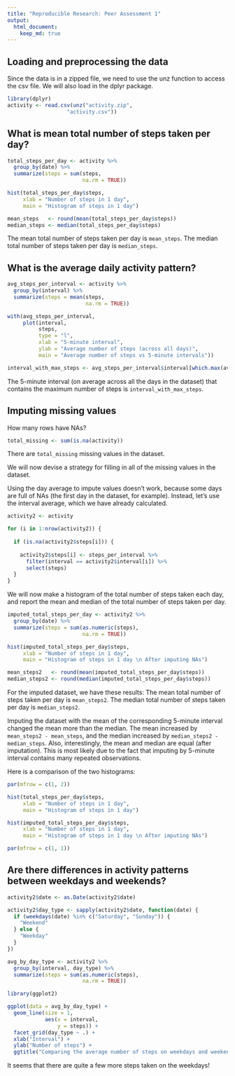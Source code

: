 ```yaml
---
title: "Reproducible Research: Peer Assessment 1"
output: 
  html_document:
    keep_md: true
---
```


## Loading and preprocessing the data

Since the data is in a zipped file, we need to use the unz function to access 
the csv file. We will also load in the dplyr package.

```r
library(dplyr)
activity <- read.csv(unz("activity.zip", 
                   "activity.csv"))
```

## What is mean total number of steps taken per day?

```r
total_steps_per_day <- activity %>%
  group_by(date) %>%
  summarize(steps = sum(steps, 
                        na.rm = TRUE))

hist(total_steps_per_day$steps,
     xlab = "Number of steps in 1 day",
     main = "Histogram of steps in 1 day")

mean_steps   <- round(mean(total_steps_per_day$steps))
median_steps <- median(total_steps_per_day$steps)
```

The mean total number of steps taken per day is `mean_steps`.
The median total number of steps taken per day is `median_steps`.

## What is the average daily activity pattern?

```r
avg_steps_per_interval <- activity %>%
  group_by(interval) %>%
  summarize(steps = mean(steps, 
                         na.rm = TRUE))

with(avg_steps_per_interval,
     plot(interval, 
          steps, 
          type = "l",
          xlab = "5-minute interval",
          ylab = "Average number of steps (across all days)",
          main = "Average number of steps vs 5-minute intervals"))

interval_with_max_steps <- avg_steps_per_interval$interval[which.max(avg_steps_per_interval$steps)]
```

The 5-minute interval (on average across all the days in the dataset) that 
contains the maximum number of steps is `interval_with_max_steps`.

## Imputing missing values

How many rows have NAs?

```r
total_missing <- sum(is.na(activity))
```

There are `total_missing` missing values in the dataset.

We will now devise a strategy for filling in all of the missing values in the dataset. 

Using the day average to impute values doesn't work, because some days are full
of NAs (the first day in the dataset, for example). Instead, let's use the interval
average, which we have already calculated.

```r
activity2 <- activity

for (i in 1:nrow(activity2)) {
  
  if (is.na(activity2$steps[i])) {
    
    activity2$steps[i] <- steps_per_interval %>%
      filter(interval == activity2$interval[i]) %>%
      select(steps)
  }
}
```

We will now make a histogram of the total number of steps taken each day,
and report the mean and median of the total number of steps taken per day.

```r
imputed_total_steps_per_day <- activity2 %>%
  group_by(date) %>%
  summarize(steps = sum(as.numeric(steps), 
                        na.rm = TRUE))

hist(imputed_total_steps_per_day$steps,
     xlab = "Number of steps in 1 day",
     main = "Histogram of steps in 1 day \n After imputing NAs")

mean_steps2   <- round(mean(imputed_total_steps_per_day$steps))
median_steps2 <- round(median(imputed_total_steps_per_day$steps))
```

For the imputed dataset, we have these results:
The mean total number of steps taken per day is `mean_steps2`.
The median total number of steps taken per day is `median_steps2`.

Imputing the dataset with the mean of the corresponding 5-minute interval changed the mean more than the median. The mean increased by `mean_steps2 - mean_steps`, and the median increased by `median_steps2 - median_steps`. Also, interestingly, the mean and median are equal (after imputation). This is most likely due to the fact that imputing by 5-minute interval contains many repeated observations.

Here is a comparison of the two histograms:

```r
par(mfrow = c(1, 2))

hist(total_steps_per_day$steps,
     xlab = "Number of steps in 1 day",
     main = "Histogram of steps in 1 day")

hist(imputed_total_steps_per_day$steps,
     xlab = "Number of steps in 1 day",
     main = "Histogram of steps in 1 day \n After imputing NAs")

par(mfrow = c(1, 1))
```

## Are there differences in activity patterns between weekdays and weekends?

```r
activity2$date <- as.Date(activity2$date)

activity2$day_type <- sapply(activity2$date, function(date) {
  if (weekdays(date) %in% c("Saturday", "Sunday")) {
    "Weekend"
  } else {
    "Weekday"
  }
})

avg_by_day_type <- activity2 %>%
  group_by(interval, day_type) %>%
  summarize(steps = sum(as.numeric(steps),
                        na.rm = TRUE))

library(ggplot2)

ggplot(data = avg_by_day_type) +
  geom_line(size = 1,
            aes(x = interval,
                y = steps)) +
  facet_grid(day_type ~ .) +
  xlab("Interval") + 
  ylab("Number of steps") + 
  ggtitle("Comparing the average number of steps on weekdays and weekends")
```

It seems that there are quite a few more steps taken on the weekdays!